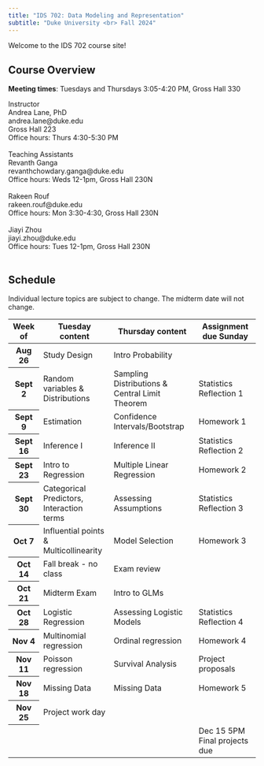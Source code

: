 ```yaml
---
title: "IDS 702: Data Modeling and Representation"
subtitle: "Duke University <br> Fall 2024"
---
```


Welcome to the IDS 702 course site!

## Course Overview

**Meeting times**: Tuesdays and Thursdays 3:05-4:20 PM, Gross Hall 330

```{=html}
<a>Instructor</a> <br/>
Andrea Lane, PhD <br/>
andrea.lane@duke.edu <br/>
Gross Hall 223 <br/>
Office hours: Thurs 4:30-5:30 PM
<br/> <br/>
```
```{=html}
<a>Teaching Assistants</a> <br/>
Revanth Ganga <br/>
revanthchowdary.ganga@duke.edu <br/>
Office hours: Weds 12-1pm, Gross Hall 230N
<br/> <br/>
Rakeen Rouf <br/>
rakeen.rouf@duke.edu <br/>
Office hours: Mon 3:30-4:30, Gross Hall 230N
<br/> <br/>
Jiayi Zhou <br/>
jiayi.zhou@duke.edu <br/>
Office hours: Tues 12-1pm, Gross Hall 230N
<br/> <br/>
```
## Schedule

Individual lecture topics are subject to change. The midterm date will not change.

```{=html}
<table class="table table-hover">
  <thead>
    <tr class="table-active">
      <th scope="col">Week of</th>
      <th scope="col">Tuesday content</th>
      <th scope="col">Thursday content</th>
      <th scope="col">Assignment due Sunday</th>
    </tr>
  </thead>
  <tbody>
    <tr>
      <th scope="row">Aug 26</th>
      <td>Study Design</td>
      <td>Intro Probability</td>
      <td></td>
    </tr>
    <tr>
      <th scope="row">Sept 2</th>
      <td>Random variables &</br> Distributions</td>
      <td>Sampling Distributions & </br> Central Limit Theorem</td>
      <td>Statistics Reflection 1</td>
    </tr>
    <tr>
      <th scope="row">Sept 9</th>
      <td>Estimation</td>
      <td>Confidence Intervals/Bootstrap</td>
      <td>Homework 1</td>
    </tr>
    <tr>
      <th scope="row">Sept 16</th>
      <td>Inference I</td>
      <td>Inference II</td>
      <td>Statistics Reflection 2</td>
    </tr>
    <tr>
      <th scope="row">Sept 23</th>
      <td>Intro to Regression</td>
      <td>Multiple Linear Regression</td>
      <td>Homework 2</td>
    </tr>
    <tr>
      <th scope="row">Sept 30</th>
      <td>Categorical Predictors, </br> Interaction terms</td>
      <td>Assessing Assumptions</td>
      <td>Statistics Reflection 3</td>
    </tr>
    <tr>
      <th scope="row">Oct 7</th>
      <td>Influential points & </br> Multicollinearity</td>
      <td>Model Selection</td>
      <td>Homework 3</td>
    </tr>
    <tr>
      <th scope="row">Oct 14</th>
      <td>Fall break - no class</td>
      <td>Exam review</td>
      <td></td>
    </tr>
    <tr>
      <th scope="row">Oct 21</th>
      <td>Midterm Exam</td>
      <td>Intro to GLMs</td>
      <td></td>
    </tr>
    <tr>
      <th scope="row">Oct 28</th>
      <td>Logistic Regression</td>
      <td>Assessing Logistic Models</td>
      <td>Statistics Reflection 4</td>
    </tr>
    <tr>
      <th scope="row">Nov 4</th>
      <td>Multinomial regression</td>
      <td>Ordinal regression</td>
      <td>Homework 4</td>
    </tr>
    <tr>
      <th scope="row">Nov 11</th>
      <td>Poisson regression</td>
      <td>Survival Analysis</td>
      <td>Project proposals</td>
    </tr>
    <tr>
      <th scope="row">Nov 18</th>
      <td>Missing Data </td>
      <td>Missing Data</td>
      <td>Homework 5</td>
    </tr>
    <tr>
      <th scope="row">Nov 25</th>
      <td>Project work day</td>
      <td></td>
      <td></td>
    </tr>
    <tr>
      <th scope="row"></th>
      <td></td>
      <td></td>
      <td>Dec 15 5PM </br> Final projects due</td>
    </tr>
  </tbody>
</table>
```

